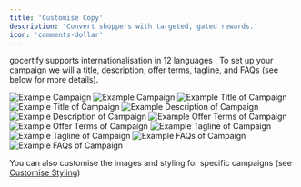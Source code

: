 ```yaml
---
title: 'Customise Copy'
description: 'Convert shoppers with targeted, gated rewards.'
icon: 'comments-dollar'
---
```


gocertify supports internationalisation in <Tooltip tip="English, German, Danish, Dutch, Italian, French, Swedish, Japanese, Korean, Spanish, Portuguese, Chinese"> 12 languages </Tooltip>. To set up your campaign we will a title, description, offer terms, tagline, and FAQs (see below for more details).

<Frame>
<img
    className="block dark:hidden"
    src="/images/campaignImage.png"
    alt="Example Campaign"
    />
    <img
    className="hidden dark:block"
    src="/images/campaignImage.png"
    alt="Example Campaign"
/>
</Frame>

<AccordionGroup>
<Accordion title="Title">
<Frame caption = "Primary CTA for your campaign">
<img
    className="block dark:hidden"
    src="/images/campaignTitle.png"
    alt="Example Title of Campaign"
    />
    <img
    className="hidden dark:block"
    src="/images/campaignTitle.png"
    alt="Example Title of Campaign"
/>
</Frame>
</Accordion>

<Accordion title="Description">
<Frame caption = "Detailed description of your campaign">
<img
    className="block dark:hidden"
    src="/images/campaignDescription.png"
    alt="Example Description of Campaign"
    />
    <img
    className="hidden dark:block"
    src="/images/campaignDescription.png"
    alt="Example Description of Campaign"
/>
</Frame>
</Accordion>

<Accordion title="Offer Terms">
<Frame caption = "Redemtion criteria for your campaign">
<img
    className="block dark:hidden"
    src="/images/campaignOfferTerms.png"
    alt="Example Offer Terms of Campaign"
    />
    <img
    className="hidden dark:block"
    src="/images/campaignOfferTerms.png"
    alt="Example Offer Terms of Campaign"
/>
</Frame>
</Accordion>

<Accordion title="Tagline">
<Frame caption = "Target group for your campaign (or 'Deal' if open to all)">
<img
    className="block dark:hidden"
    src="/images/campaignTag.png"
    alt="Example Tagline of Campaign"
    />
    <img
    className="hidden dark:block"
    src="/images/campaignTag.png"
    alt="Example Tagline of Campaign"
/>
</Frame>
</Accordion>

<Accordion title="FAQs">
<Frame caption = "Common questions about your campaign">
<img
    className="block dark:hidden"
    src="/images/campaignFAQs.png"
    alt="Example FAQs of Campaign"
    />
    <img
    className="hidden dark:block"
    src="/images/campaignFAQs.png"
    alt="Example FAQs of Campaign"
/>
</Frame>
</Accordion>

</AccordionGroup>

You can also customise the images and styling for specific campaigns (see [Customise Styling](/section/gettingStarted/customiseBranding))